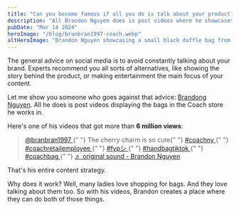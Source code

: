 ```yaml
---
title: "Can you become famous if all you do is talk about your product? Yes!"
description: "All Brandon Nguyen does is post videos where he showcases Coach bags. And his audience loves it."
pubDate: "Mar 14 2024"
heroImage: "/blog/branbran1997-coach.webp"
altHeroImage: "Brandon Nguyen showcasing a small black duffle bag from Coach."
---
```


The general advice on social media is to avoid constantly talking about your brand. Experts recommend
you all sorts of alternatives, like showing the story behind the product, or making entertainment
the main focus of your content.

Let me show you someone who goes against that advice: [Brandong Nguyen](https://www.tiktok.com/@branbran1997).
All he does is post videos displaying the bags in the Coach store he works in.

Here's one of his videos that got more than **6 million views**:

<div>
  <blockquote
    class="tiktok-embed"
    cite="https://www.tiktok.com/@branbran1997/video/7287029150077111598"
    data-video-id="7287029150077111598"
    style="max-width: 605px;min-width: 325px;"
  >
    <section>
      <a
        target="_blank"
        title="@branbran1997"
        href="https://www.tiktok.com/@branbran1997?refer=embed"
      >
        @branbran1997
      </a>{" "}
      The cherry charm is so cute{" "}
      <a
        title="coachny"
        target="_blank"
        href="https://www.tiktok.com/tag/coachny?refer=embed"
      >
        #coachny
      </a>{" "}
      <a
        title="coachretailemployee"
        target="_blank"
        href="https://www.tiktok.com/tag/coachretailemployee?refer=embed"
      >
        #coachretailemployee
      </a>{" "}
      <a
        title="fypシ"
        target="_blank"
        href="https://www.tiktok.com/tag/fyp%E3%82%B7?refer=embed"
      >
        #fypシ
      </a>{" "}
      <a
        title="handbagtiktok"
        target="_blank"
        href="https://www.tiktok.com/tag/handbagtiktok?refer=embed"
      >
        #handbagtiktok
      </a>{" "}
      <a
        title="coachbag"
        target="_blank"
        href="https://www.tiktok.com/tag/coachbag?refer=embed"
      >
        #coachbag
      </a>{" "}
      <a
        target="_blank"
        title="♬ original sound - Brandon Nguyen"
        href="https://www.tiktok.com/music/original-sound-7287029197741050666?refer=embed"
      >
        ♬ original sound - Brandon Nguyen
      </a>
    </section>
  </blockquote>
  <script async src="https://www.tiktok.com/embed.js"></script>
</div>

That's his entire content strategy.

Why does it work? Well, many ladies love shopping for bags. And they love talking about them too.
So with his videos, Brandon creates a place where they can do both of those things.
